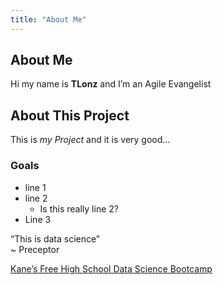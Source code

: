 ```yaml
---
title: "About Me"
---
```


## About Me
Hi my name is **TLonz** and I'm an Agile Evangelist

## About This Project

This is *my Project* and it is very good...

### Goals
- line 1
- line 2
  + Is this really line 2?
- Line 3

"This is data science"
\
~ Preceptor

[Kane’s Free High School Data Science Bootcamp](https://bootcamp.davidkane.info.)